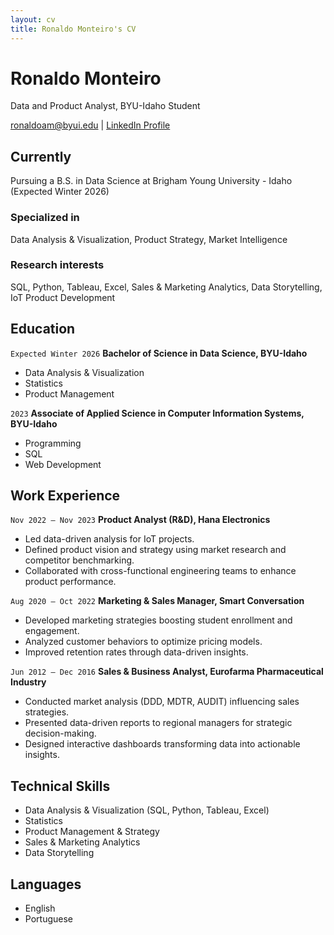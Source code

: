 ```yaml
---
layout: cv
title: Ronaldo Monteiro's CV
---
```


# Ronaldo Monteiro
Data and Product Analyst, BYU-Idaho Student

<div id="webaddress">
<a href="mailto:ronaldoam@byui.edu">ronaldoam@byui.edu</a>
| <a href="https://www.linkedin.com/in/ronaldoam">LinkedIn Profile</a>
</div>


## Currently

Pursuing a B.S. in Data Science at Brigham Young University - Idaho (Expected Winter 2026)

### Specialized in

Data Analysis & Visualization, Product Strategy, Market Intelligence

### Research interests

SQL, Python, Tableau, Excel, Sales & Marketing Analytics, Data Storytelling, IoT Product Development


## Education

`Expected Winter 2026`
__Bachelor of Science in Data Science, BYU-Idaho__

- Data Analysis & Visualization
- Statistics
- Product Management

`2023`
__Associate of Applied Science in Computer Information Systems, BYU-Idaho__

- Programming
- SQL
- Web Development

## Work Experience

`Nov 2022 – Nov 2023`
__Product Analyst (R&D), Hana Electronics__

- Led data-driven analysis for IoT projects.
- Defined product vision and strategy using market research and competitor benchmarking.
- Collaborated with cross-functional engineering teams to enhance product performance.

`Aug 2020 – Oct 2022`
__Marketing & Sales Manager, Smart Conversation__

- Developed marketing strategies boosting student enrollment and engagement.
- Analyzed customer behaviors to optimize pricing models.
- Improved retention rates through data-driven insights.

`Jun 2012 – Dec 2016`
__Sales & Business Analyst, Eurofarma Pharmaceutical Industry__

- Conducted market analysis (DDD, MDTR, AUDIT) influencing sales strategies.
- Presented data-driven reports to regional managers for strategic decision-making.
- Designed interactive dashboards transforming data into actionable insights.


## Technical Skills

- Data Analysis & Visualization (SQL, Python, Tableau, Excel)
- Statistics
- Product Management & Strategy
- Sales & Marketing Analytics
- Data Storytelling


## Languages

- English
- Portuguese


<!-- Footer

Last updated: April 2025
-->